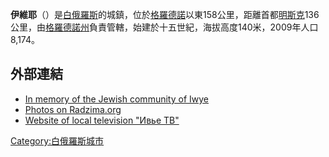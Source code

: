 '''伊維耶'''（{{lang-be|Іўе}}）是[[白俄羅斯|白俄羅斯]]的城鎮，位於[[格羅德諾|格羅德諾]]以東158公里，距離首都[[明斯克|明斯克]]136公里，由[[格羅德諾州|格羅德諾州]]負責管轄，始建於十五世紀，海拔高度140米，2009年人口8,174。

==外部連結==
{{commonscat}}
{{wikivoyage|伊維耶}}
* [http://www.jewishgen.org/Yizkor/ivye/ivye.html In memory of the Jewish community of Iwye] {{Wayback|url=http://www.jewishgen.org/Yizkor/ivye/ivye.html |date=20210125083736 }}
* [http://www.radzima.org/pub/miesta.php?lang=en&miesta_id1=hriuiuje Photos on Radzima.org] {{Wayback|url=http://www.radzima.org/pub/miesta.php?lang=en&miesta_id1=hriuiuje |date=20160303173414 }}
* [http://ivye.by/ivye-tv/01/ Website of local television "Ивье ТВ" ] {{Wayback|url=http://ivye.by/ivye-tv/01/ |date=20191228023032 }}

{{coord|display=title}}
{{Grodno Region}}
{{normdaten}}
{{DEFAULTSORT:iwye}}
[[Category:白俄羅斯城市|Category:白俄羅斯城市]]
{{Belarus-geo-stub}}